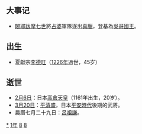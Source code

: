 {{yearTOC|1181|西夏'''[[乾祐_(西夏)|-{乾}-祐]]十二年'''；大理'''[[嘉会|嘉会]]元年'''；金'''[[大定_(金朝)|大定]]二十一年'''；西辽'''[[天禧_(西遼)|天禧]]四年'''；南宋'''[[淳熙|淳熙]]八年'''；越南'''[[貞符|貞符]]六年'''；日本'''[[治承|治承]]五年'''，'''[[養和|養和]]元年'''}}
== 大事记 ==
*[[闍耶跋摩七世|闍耶跋摩七世]]將[[占婆|占婆]]軍隊逐出[[真臘|真臘]]，登基為[[柬埔寨君主列表|吳哥國王]]。

== 出生 ==
* 夏獻宗[[李德旺|李德旺]]（[[1226年|1226年]]過世，45岁）

== 逝世 ==
{{Wikisource year mention}}
* [[2月6日|2月6日]]：日本[[高倉天皇|高倉天皇]]（1161年出生，20岁）。
* [[3月20日|3月20日]]：[[平清盛|平清盛]]，日本[[平安時代|平安時代]]後期的武將。
*農曆七月二十九日：[[呂祖謙|呂祖謙]]。
[[Category:1181年|*]]
[[Category:1180年代|1年]]
[[Category:12世纪各年|8]]
[[Category:2千紀的丑年|8]]